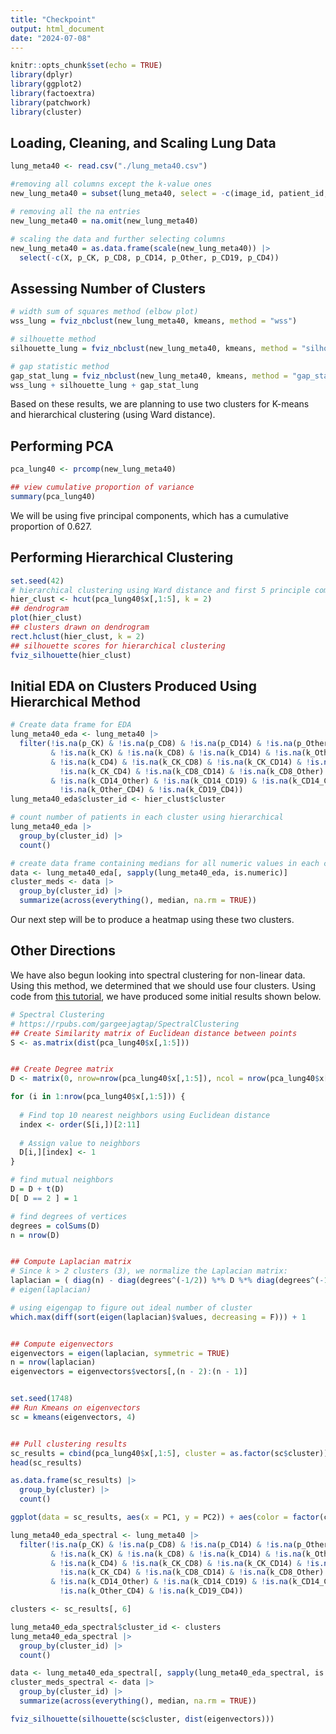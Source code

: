 ```yaml
---
title: "Checkpoint"
output: html_document
date: "2024-07-08"
---
```


```r
knitr::opts_chunk$set(echo = TRUE)
library(dplyr)
library(ggplot2)
library(factoextra)
library(patchwork)
library(cluster)
```


## Loading, Cleaning, and Scaling Lung Data
```r
lung_meta40 <- read.csv("./lung_meta40.csv")

#removing all columns except the k-value ones 
new_lung_meta40 = subset(lung_meta40, select = -c(image_id, patient_id, gender, mhcII_status, age_at_diagnosis, stage_at_diagnosis, stage_numeric, pack_years, survival_days, survival_status, cause_of_death, adjuvant_therapy, time_to_recurrence_days, recurrence_or_lung_ca_death, totalCell))

# removing all the na entries 
new_lung_meta40 = na.omit(new_lung_meta40)

# scaling the data and further selecting columns 
new_lung_meta40 = as.data.frame(scale(new_lung_meta40)) |>
  select(-c(X, p_CK, p_CD8, p_CD14, p_Other, p_CD19, p_CD4)) 

```

## Assessing Number of Clusters
```r
# width sum of squares method (elbow plot)
wss_lung = fviz_nbclust(new_lung_meta40, kmeans, method = "wss")

# silhouette method
silhouette_lung = fviz_nbclust(new_lung_meta40, kmeans, method = "silhouette")

# gap statistic method 
gap_stat_lung = fviz_nbclust(new_lung_meta40, kmeans, method = "gap_stat")
wss_lung + silhouette_lung + gap_stat_lung

```
Based on these results, we are planning to use two clusters for K-means and hierarchical clustering (using Ward distance).

## Performing PCA
```r
pca_lung40 <- prcomp(new_lung_meta40)

## view cumulative proportion of variance
summary(pca_lung40)
```
We will be using five principal components, which has a cumulative proportion of 0.627.

## Performing Hierarchical Clustering
```r
set.seed(42)
# hierarchical clustering using Ward distance and first 5 principle components
hier_clust <- hcut(pca_lung40$x[,1:5], k = 2)
## dendrogram
plot(hier_clust)
## clusters drawn on dendrogram
rect.hclust(hier_clust, k = 2)
## silhouette scores for hierarchical clustering
fviz_silhouette(hier_clust)
```

## Initial EDA on Clusters Produced Using Hierarchical Method
```r
# Create data frame for EDA
lung_meta40_eda <- lung_meta40 |>
  filter(!is.na(p_CK) & !is.na(p_CD8) & !is.na(p_CD14) & !is.na(p_Other) & !is.na(p_CD19) & !is.na(p_CD4)
         & !is.na(k_CK) & !is.na(k_CD8) & !is.na(k_CD14) & !is.na(k_Other) & !is.na(k_Other) & !is.na(k_CD19)
         & !is.na(k_CD4) & !is.na(k_CK_CD8) & !is.na(k_CK_CD14) & !is.na(k_CK_Other) & !is.na(k_CK_CD19) & 
           !is.na(k_CK_CD4) & !is.na(k_CD8_CD14) & !is.na(k_CD8_Other) & !is.na(k_CD8_CD19) & !is.na(k_CD8_CD4)
         & !is.na(k_CD14_Other) & !is.na(k_CD14_CD19) & !is.na(k_CD14_CD4) & !is.na(k_Other_CD19) & 
           !is.na(k_Other_CD4) & !is.na(k_CD19_CD4))
lung_meta40_eda$cluster_id <- hier_clust$cluster

# count number of patients in each cluster using hierarchical
lung_meta40_eda |>
  group_by(cluster_id) |>
  count()

# create data frame containing medians for all numeric values in each cluster produced using hierarchical clustering
data <- lung_meta40_eda[, sapply(lung_meta40_eda, is.numeric)]
cluster_meds <- data |>
  group_by(cluster_id) |>
  summarize(across(everything(), median, na.rm = TRUE))
```
Our next step will be to produce a heatmap using these two clusters.

## Other Directions
We have also begun looking into spectral clustering for non-linear data. Using this method, we determined that we should use four clusters. Using code from [this tutorial](https://rpubs.com/gargeejagtap/SpectralClustering), we have produced some initial results shown below.
```r
# Spectral Clustering
# https://rpubs.com/gargeejagtap/SpectralClustering
## Create Similarity matrix of Euclidean distance between points
S <- as.matrix(dist(pca_lung40$x[,1:5]))


## Create Degree matrix
D <- matrix(0, nrow=nrow(pca_lung40$x[,1:5]), ncol = nrow(pca_lung40$x[,1:5])) # empty nxn matrix

for (i in 1:nrow(pca_lung40$x[,1:5])) {
  
  # Find top 10 nearest neighbors using Euclidean distance
  index <- order(S[i,])[2:11]
  
  # Assign value to neighbors
  D[i,][index] <- 1 
}

# find mutual neighbors
D = D + t(D) 
D[ D == 2 ] = 1

# find degrees of vertices
degrees = colSums(D) 
n = nrow(D)


## Compute Laplacian matrix
# Since k > 2 clusters (3), we normalize the Laplacian matrix:
laplacian = ( diag(n) - diag(degrees^(-1/2)) %*% D %*% diag(degrees^(-1/2)) )
# eigen(laplacian)

# using eigengap to figure out ideal number of cluster
which.max(diff(sort(eigen(laplacian)$values, decreasing = F))) + 1


## Compute eigenvectors
eigenvectors = eigen(laplacian, symmetric = TRUE)
n = nrow(laplacian)
eigenvectors = eigenvectors$vectors[,(n - 2):(n - 1)]


set.seed(1748)
## Run Kmeans on eigenvectors
sc = kmeans(eigenvectors, 4)


## Pull clustering results
sc_results = cbind(pca_lung40$x[,1:5], cluster = as.factor(sc$cluster))
head(sc_results)

as.data.frame(sc_results) |>
  group_by(cluster) |>
  count()

ggplot(data = sc_results, aes(x = PC1, y = PC2)) + aes(color = factor(cluster)) + geom_point()

lung_meta40_eda_spectral <- lung_meta40 |>
  filter(!is.na(p_CK) & !is.na(p_CD8) & !is.na(p_CD14) & !is.na(p_Other) & !is.na(p_CD19) & !is.na(p_CD4)
         & !is.na(k_CK) & !is.na(k_CD8) & !is.na(k_CD14) & !is.na(k_Other) & !is.na(k_Other) & !is.na(k_CD19)
         & !is.na(k_CD4) & !is.na(k_CK_CD8) & !is.na(k_CK_CD14) & !is.na(k_CK_Other) & !is.na(k_CK_CD19) & 
           !is.na(k_CK_CD4) & !is.na(k_CD8_CD14) & !is.na(k_CD8_Other) & !is.na(k_CD8_CD19) & !is.na(k_CD8_CD4)
         & !is.na(k_CD14_Other) & !is.na(k_CD14_CD19) & !is.na(k_CD14_CD4) & !is.na(k_Other_CD19) & 
           !is.na(k_Other_CD4) & !is.na(k_CD19_CD4))

clusters <- sc_results[, 6]

lung_meta40_eda_spectral$cluster_id <- clusters
lung_meta40_eda_spectral |>
  group_by(cluster_id) |>
  count()

data <- lung_meta40_eda_spectral[, sapply(lung_meta40_eda_spectral, is.numeric)]
cluster_meds_spectral <- data |>
  group_by(cluster_id) |>
  summarize(across(everything(), median, na.rm = TRUE))

fviz_silhouette(silhouette(sc$cluster, dist(eigenvectors)))
```

